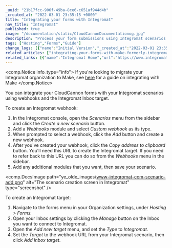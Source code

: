 ```yaml
---
_uuid: "21b17fcc-906f-49ba-8ce6-c651af944d4b"
_created_at: "2022-03-01 23:35:15 +0000"
title: "Integrating your forms with Integromat"
nav_title: "Integromat"
published: true
image: "/documentation/static/CloudCannonDocumentationog.jpg"
description: "Process your form submissions using Integromat scenarios."
tags: ["Hosting","Forms","Guide"]
change_logs: [{"name":"Initial Version","_created_at":"2022-03-01 23:35:15 +0000"}]
related_articles: ["integrating-your-forms-with-make-formerly-integromat"]
related_links: [{"name":"Integromat Home","url":"https://www.integromat.com/"},{"name":"Integromat Documentation","url":"https://www.integromat.com/en/help/docs"},{"name":"Make Home","url":"https://www.make.com/"}]
---
```


<comp.Notice info_type="info">
  If you're looking to migrate your Integromat organization to Make, see [here](/documentation/articles/integrating-your-forms-with-make-formerly-integromat/) for a guide on integrating with Make
</comp.Notice>

You can integrate your CloudCannon forms with your Integromat scenarios using webhooks and the Integromat Inbox target.

To create an Integromat webhook:

1. In the Integromat console, open the *Scenarios* menu from the sidebar and click the *Create a new scenario* button.
2. Add a *Webhooks* module and select *Custom webhook* as its type.
3. When prompted to select a webhook, click the *Add* button and create a new webhook.
4. After you've created your webhook, click the *Copy address to clipboard* button. You'll need this URL to create the Integromat target. If you need to refer back to this URL you can do so from the *Webhooks* menu in the sidebar.
5. Add any additional modules that you want, then save your scenario.

<comp.DocsImage path="ye_olde_images/www-integromat-com-scenario-add.png" alt="The scenario creation screen in Integromat" type="screenshot" />

To create an Integromat target:

1. Navigate to the forms menu in your Organization settings, under *Hosting &gt; Forms.*
2. Open your Inbox settings by clicking the *Manage* button on the Inbox you want to connect to Integromat.
3. Open the *Add new target* menu, and set the *Type* to *Integromat.*
4. Set the *Target* to the webhook URL from your Integromat scenario, then click *Add Inbox target*.
